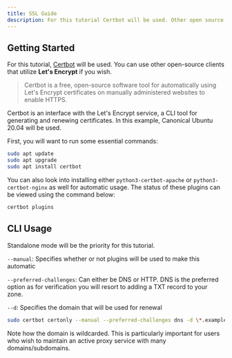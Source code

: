```yaml
---
title: SSL Guide
description: For this tutorial Certbot will be used. Other open source clients which utilize Let's Encrypt as well however.
---
```


## Getting Started

For this tutorial, [Certbot](https://certbot.eff.org/) will be used. You can use other open-source clients that utilize **Let's Encrypt** if you wish.

> Certbot is a free, open-source software tool for automatically using Let's Encrypt certificates on manually administered websites to enable HTTPS.

Certbot is an interface with the Let's Encrypt service, a CLI tool for generating and renewing certificates. In this example, Canonical Ubuntu 20.04 will be used.

First, you will want to run some essential commands:

```sh
sudo apt update 
sudo apt upgrade
sudo apt install certbot
```

You can also look into installing either `python3-certbot-apache` or `python3-certbot-nginx` as well for automatic usage. The status of these plugins can be viewed using the command below:

```sh
certbot plugins
```

## CLI Usage

Standalone mode will be the priority for this tutorial.

`--manual`: Specifies whether or not plugins will be used to make this automatic

`--preferred-challenges`: Can either be DNS or HTTP. DNS is the preferred option as for verification you will resort to adding a TXT record to your zone.

`--d`: Specifies the domain that will be used for renewal

```sh
sudo certbot certonly --manual --preferred-challenges dns -d \*.example.com
```

Note how the domain is wildcarded. This is particularly important for users who wish to maintain an active proxy service with many domains/subdomains.
